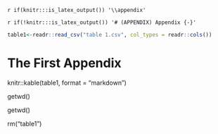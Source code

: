 `r if(knitr:::is_latex_output()) '\\appendix'`

`r if(!knitr:::is_latex_output()) '# (APPENDIX) Appendix {-}'`

<!--
If you feel it necessary to include an appendix, it goes here.
-->

```r
table1<-readr::read_csv("table 1.csv", col_types = readr::cols())
```


# The First Appendix

knitr::kable(table1, format = "markdown")

getwd()


 getwd()
 
 rm("table1")